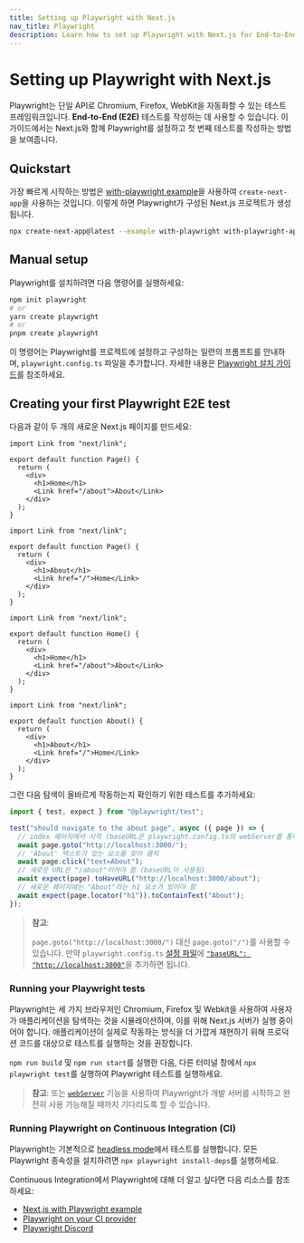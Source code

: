 ```yaml
---
title: Setting up Playwright with Next.js
nav_title: Playwright
description: Learn how to set up Playwright with Next.js for End-to-End (E2E) testing.
---
```


# Setting up Playwright with Next.js

Playwright는 단일 API로 Chromium, Firefox, WebKit을 자동화할 수 있는 테스트 프레임워크입니다. **End-to-End (E2E)** 테스트를 작성하는 데 사용할 수 있습니다. 이 가이드에서는 Next.js와 함께 Playwright를 설정하고 첫 번째 테스트를 작성하는 방법을 보여줍니다.

## Quickstart

가장 빠르게 시작하는 방법은 [with-playwright example](https://github.com/vercel/next.js/tree/canary/examples/with-playwright)을 사용하여 `create-next-app`을 사용하는 것입니다. 이렇게 하면 Playwright가 구성된 Next.js 프로젝트가 생성됩니다.

```bash filename="Terminal"
npx create-next-app@latest --example with-playwright with-playwright-app
```

## Manual setup

Playwright를 설치하려면 다음 명령어를 실행하세요:

```bash filename="Terminal"
npm init playwright
# or
yarn create playwright
# or
pnpm create playwright
```

이 명령어는 Playwright를 프로젝트에 설정하고 구성하는 일련의 프롬프트를 안내하며, `playwright.config.ts` 파일을 추가합니다. 자세한 내용은 [Playwright 설치 가이드](https://playwright.dev/docs/intro#installation)를 참조하세요.

## Creating your first Playwright E2E test

다음과 같이 두 개의 새로운 Next.js 페이지를 만드세요:

<AppOnly>

```tsx filename="app/page.tsx"
import Link from "next/link";

export default function Page() {
  return (
    <div>
      <h1>Home</h1>
      <Link href="/about">About</Link>
    </div>
  );
}
```

```tsx filename="app/about/page.tsx"
import Link from "next/link";

export default function Page() {
  return (
    <div>
      <h1>About</h1>
      <Link href="/">Home</Link>
    </div>
  );
}
```

</AppOnly>

<PagesOnly>

```tsx filename="pages/index.ts"
import Link from "next/link";

export default function Home() {
  return (
    <div>
      <h1>Home</h1>
      <Link href="/about">About</Link>
    </div>
  );
}
```

```tsx filename="pages/about.ts"
import Link from "next/link";

export default function About() {
  return (
    <div>
      <h1>About</h1>
      <Link href="/">Home</Link>
    </div>
  );
}
```

</PagesOnly>

그런 다음 탐색이 올바르게 작동하는지 확인하기 위한 테스트를 추가하세요:

```ts filename="tests/example.spec.ts"
import { test, expect } from "@playwright/test";

test("should navigate to the about page", async ({ page }) => {
  // index 페이지에서 시작 (baseURL은 playwright.config.ts의 webServer를 통해 설정됨)
  await page.goto("http://localhost:3000/");
  // 'About' 텍스트가 있는 요소를 찾아 클릭
  await page.click("text=About");
  // 새로운 URL은 "/about"이어야 함 (baseURL이 사용됨)
  await expect(page).toHaveURL("http://localhost:3000/about");
  // 새로운 페이지에는 "About"라는 h1 요소가 있어야 함
  await expect(page.locator("h1")).toContainText("About");
});
```

> **참고**:
>
> `page.goto("http://localhost:3000/")` 대신 `page.goto("/")`를 사용할 수 있습니다. 만약 `playwright.config.ts` [설정 파일](https://playwright.dev/docs/test-configuration)에 [`"baseURL": "http://localhost:3000"`](https://playwright.dev/docs/api/class-testoptions#test-options-base-url)을 추가하면 됩니다.

### Running your Playwright tests

Playwright는 세 가지 브라우저인 Chromium, Firefox 및 Webkit을 사용하여 사용자가 애플리케이션을 탐색하는 것을 시뮬레이션하며, 이를 위해 Next.js 서버가 실행 중이어야 합니다. 애플리케이션이 실제로 작동하는 방식을 더 가깝게 재현하기 위해 프로덕션 코드를 대상으로 테스트를 실행하는 것을 권장합니다.

`npm run build` 및 `npm run start`를 실행한 다음, 다른 터미널 창에서 `npx playwright test`를 실행하여 Playwright 테스트를 실행하세요.

> **참고**: 또는 [`webServer`](https://playwright.dev/docs/test-webserver/) 기능을 사용하여 Playwright가 개발 서버를 시작하고 완전히 사용 가능해질 때까지 기다리도록 할 수 있습니다.

### Running Playwright on Continuous Integration (CI)

Playwright는 기본적으로 [headless mode](https://playwright.dev/docs/ci#running-headed)에서 테스트를 실행합니다. 모든 Playwright 종속성을 설치하려면 `npx playwright install-deps`를 실행하세요.

Continuous Integration에서 Playwright에 대해 더 알고 싶다면 다음 리소스를 참조하세요:

- [Next.js with Playwright example](https://github.com/vercel/next.js/tree/canary/examples/with-playwright)
- [Playwright on your CI provider](https://playwright.dev/docs/ci)
- [Playwright Discord](https://discord.com/invite/playwright-807756831384403968)
